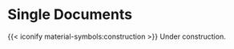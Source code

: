 # Single Documents {.unnumbered}

{{< iconify material-symbols:construction >}} Under construction.
